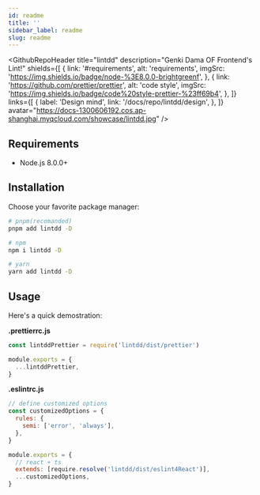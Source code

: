 ```yaml
---
id: readme
title: ''
sidebar_label: readme
slug: readme
---
```



<GithubRepoHeader
  title="lintdd"
  description="Genki Dama OF Frontend's Lint!"
  shields={[
    {
      link: '#requirements',
      alt: 'requirements',
      imgSrc: 'https://img.shields.io/badge/node-%3E8.0.0-brightgreenf',
    },
    {
      link: 'https://github.com/prettier/prettier',
      alt: 'code style',
      imgSrc: 'https://img.shields.io/badge/code%20style-prettier-%23ff69b4',
    },
  ]}
  links={[
    {
      label: 'Design mind',
      link: '/docs/repo/lintdd/design',
    },
  ]}
  avatar="https://docs-1300606192.cos.ap-shanghai.myqcloud.com/showcase/lintdd.jpg"
/>

<!-- -->

## Requirements

- Node.js 8.0.0+

## Installation

Choose your favorite package manager:

```bash
# pnpm(recomanded)
pnpm add lintdd -D

# npm
npm i lintdd -D

# yarn
yarn add lintdd -D
```

## Usage

Here's a quick demostration:

**.prettierrc.js**

```js
const lintddPrettier = require('lintdd/dist/prettier')

module.exports = {
  ...lintddPrettier,
}
```

**.eslintrc.js**

```js
// define customized options
const customizedOptions = {
  rules: {
    semi: ['error', 'always'],
  },
}

module.exports = {
  // react + ts
  extends: [require.resolve('lintdd/dist/eslint4React')],
  ...customizedOptions,
}
```

